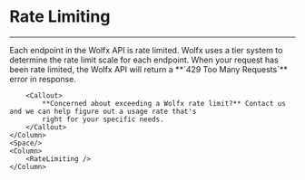 
# Rate Limiting

---

<Row>
    <Column>
        Each endpoint in the Wolfx API is rate limited. Wolfx uses a tier system to determine the rate limit scale for
        each endpoint.
        When your request has been rate limited, the Wolfx API will return a **`429 Too Many Requests`** error in response.

        <Callout>
            **Concerned about exceeding a Wolfx rate limit?** Contact us and we can help figure out a usage rate that's
            right for your specific needs.
        </Callout>
    </Column>
    <Space/>
    <Column>
        <RateLimiting />
    </Column>
</Row>